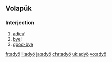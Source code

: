 ==Volapük==

===Interjection===
{{head|vo|interjection}}

# [[adieu]]! 
# [[bye]]! 
# [[good-bye]]

[[fr:adyö]]
[[li:adyö]]
[[ja:adyö]]
[[chr:adyö]]
[[uk:adyö]]
[[vo:adyö]]
